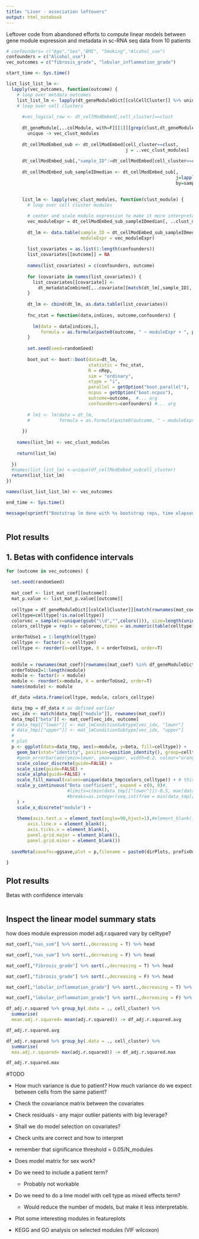 ```yaml
---
title: "Liver - association leftovers"
output: html_notebook
---
```


Leftover code from abandoned efforts to compute linear models between gene module expression and metadata in sc-RNA seq data from 10 patients

```r

# confounders= c("Age","Sex","BMI", "Smoking","Alcohol_use")
confounders = c("Alcohol_use")
vec_outcomes = c("fibrosis_grade", "lobular_inflammation_grade")
```

```r

start_time <- Sys.time()

list_list_list_lm <- 
  lapply(vec_outcomes, function(outcome) {
    # loop over metdata outcomes
    list_list_lm <- lapply(dt_geneModuleDict[[colCellCluster]] %>% unique %>% na.omit %>% as.character, function(clust) {
    # loop over cell clusters
        
      #vec_logical_row <- dt_cellModEmbed[,cell_cluster]==clust
      
      dt_geneModule[,..colModule, with=F][[1]][grep(clust,dt_geneModule[,..colCellCluster][[1]])] %>% 
        unique -> vec_clust_modules 
      
      dt_cellModEmbed_sub <- dt_cellModEmbed[cell_cluster==clust, 
                                             j = ..vec_clust_modules]
      
      dt_cellModEmbed_sub[,"sample_ID":=dt_cellModEmbed[cell_cluster==clust,sample_ID]]
      
      dt_cellModEmbed_sub_sampleIDmedian <- dt_cellModEmbed_sub[,
                                                                j=lapply(.SD, median),
                                                                by=sample_ID] 
    
                    
      list_lm <- lapply(vec_clust_modules, function(clust_module) {
        # loop over cell cluster modules 

        # center and scale module expression to make it more interpretable
        vec_moduleExpr = dt_cellModEmbed_sub_sampleIDmedian[, ..clust_module] %>% scale %>% as.numeric
        
        dt_lm <- data.table(sample_ID = dt_cellModEmbed_sub_sampleIDmedian[,sample_ID],
                            moduleExpr = vec_moduleExpr)
                            
        list_covariates = as.list(1:length(confounders))
        list_covariates[[outcome]] = NA
        
        names(list_covariates) = c(confounders, outcome)
        
        for (covariate in names(list_covariates)) {
          list_covariates[[covariate]] <- 
            dt_metadataCombined[,..covariate][match(dt_lm[,sample_ID], dt_metadataCombined[,ID])][[1]]
        }
        
        dt_lm <- cbind(dt_lm, as.data.table(list_covariates))
        
        fnc_stat = function(data,indices, outcome,confounders) {
          
          lm(data = data[indices,], 
             formula = as.formula(paste0(outcome, " ~ moduleExpr + ", paste0(confounders, collapse="+")))) %>% coefficients()
        }
        
        set.seed(seed=randomSeed)
        
        boot_out <- boot::boot(data=dt_lm, 
                               statistic = fnc_stat,
                               R = nRep,
                               sim = "ordinary",
                               stype = "i",
                               parallel = getOption("boot.parallel"),
                               ncpus = getOption("boot.ncpus"),
                               outcome=outcome,  #... arg
                               confounders=confounders) #... arg 
        
        # lm1 <- lm(data = dt_lm, 
        #           formula = as.formula(paste0(outcome, " ~ moduleExpr + ", paste0(confounders, collapse="+"))))
                
      })
    
    names(list_lm) <- vec_clust_modules
    
    return(list_lm)
    
  })
  #names(list_list_lm) <-unique(df_cellModEmbed_su$cell_cluster)
  return(list_list_lm)
})

names(list_list_list_lm) <- vec_outcomes

end_time <- Sys.time()

message(sprintf("Bootstrap lm done with %s bootstrap reps, time elapsed: %s seconds", nRep, round(end_time - start_time,2)))
    
```

<!-- ### Wrangle the linear model summary stats into practical forms  -->

<!-- TODO -->

<!-- ```{r} -->

<!-- list_mat_coef <- lapply(vec_outcomes, function(outcome) { -->
<!--   sapply(list_list_list_lm[[outcome]], function(list_lm) sapply(list_lm, function(each_lm) each_lm$coefficients) %>% t) %>% Reduce(x=., f=rbind) -->
<!-- }) -->

<!-- list_mat_p.value <- lapply(vec_outcomes, function(outcome) { -->
<!--   sapply(list_list_list_lm[[outcome]], function(list_lm) sapply(list_lm, function(each_lm) summary(each_lm)[["coefficients"]][,"Pr(>|t|)"])%>%t) %>% Reduce(x=., f=rbind) -->
<!-- }) -->

<!-- names(list_mat_coef) <- names(list_mat_p.value) <- vec_outcomes -->
<!-- ``` -->

<!-- ```{r} -->

<!-- #TODO R squared for two outcomes -->

<!-- list_vec_adj.r.squared <-  lapply(list_list_lm, function(list_lm) sapply(list_lm, function(each_lm) summary(each_lm)$adj.r.squared))  -->
<!-- vec_adj.r.squared <- unlist(list_vec_R2, use.names = T) -->

<!-- df_adj.r.squared <- data.frame("cell_cluster"=gsub("\\..*$","",names(vec_adj.r.squared)), -->
<!--                                "module" = gsub("^.*\\.","",names(vec_adj.r.squared)), -->
<!--                                "adj.r.squared" = vec_adj.r.squared,  -->
<!--                                row.names = NULL) -->

<!-- ``` -->

## Plot results


## 1. Betas with confidence intervals

```r


for (outcome in vec_outcomes) {
  
  set.seed(randomSeed)
  
  mat_coef <- list_mat_coef[[outcome]]
  mat_p.value <- list_mat_p.value[[outcome]]
  
  celltype = df_geneModuleDict[[colCellCluster]][match(rownames(mat_coef),df_geneModuleDict[[colModule]])]
  celltype=celltype[!is.na(celltype)]
  colorvec = sample(x=unique(gsub("\\d","",colors())), size=length(unique(celltype)), replace=F)
  colors_celltype = rep(x = colorvec,times = as.numeric(table(celltype)))

  orderToUse1 = 1:length(celltype)
  celltype <- factor(x = celltype)
  celltype <- reorder(x=celltype, X = orderToUse1, order=T)
  
  
  module = rownames(mat_coef)[rownames(mat_coef) %in% df_geneModuleDict[[colModule]]] # why not all included #TODO
  orderToUse2=1:length(module)
  module <- factor(x = module)
  module <- reorder(x=module, X = orderToUse2, order=T)
  names(module) <- module

  df_data =data.frame(celltype, module, colors_celltype)

  data_tmp = df_data # as defined earlier 
  vec_idx <- match(data_tmp[["module"]], rownames(mat_coef))
  data_tmp[["beta"]] <- mat_coef[vec_idx, outcome]
  # data_tmp[["lower"]] <- mat_lmConditionSubtype[vec_idx, "lower"]
  # data_tmp[["upper"]] <- mat_lmConditionSubtype[vec_idx, "upper"]
  # 
  # plot
  p <- ggplot(data=data_tmp, aes(x=module, y=beta, fill=celltype)) +
    geom_bar(stat="identity", position=position_identity(), group=celltype) + 
    #geom_errorbar(aes(ymin=lower, ymax=upper, width=0.2, colour="orange", alpha=0.9, size=1.3)) +
    scale_colour_discrete(guide=FALSE) +
    scale_size(guide=FALSE) +
    scale_alpha(guide=FALSE) +
    scale_fill_manual(values=unique(data_tmp$colors_celltype)) + # this is a kluge
    scale_y_continuous("Beta coefficient", expand = c(0, 0)#, 
                       #limits=c(min(data_tmp[["lower"]])-0.5, max(data_tmp[["upper"]])+.5), 
                       #breaks=as.integer(seq.int(from = min(data_tmp[["lower"]]-0.5), to=max(data_tmp[["upper"]]+0.5), by=1))) +
    ) + 
    scale_x_discrete("module") +  
  
    theme(axis.text.x = element_text(angle=90,hjust=1),#element_blank(),
        axis.line.x = element_blank(),
        axis.ticks.x = element_blank(),
        panel.grid.major = element_blank(), 
        panel.grid.minor = element_blank()) 
  
  saveMeta(savefnc=ggsave,plot = p,filename = paste0(dirPlots, prefixOut, "_", outcome, "_beta_plot.pdf"), height=10, width =15)

}

```

## Plot results

Betas with confidence intervals

```r

  

```


## Inspect the linear model summary stats

how does module expression model adj.r.squared vary by celltype?

```r
mat_coef[,"nas_sum"] %>% sort(.,decreasing = T) %>% head
```

```r
mat_coef[,"nas_sum"] %>% sort(.,decreasing = F) %>% head
```

```r
mat_coef[,"fibrosis_grade"] %>% sort(.,decreasing = T) %>% head
```

```r
mat_coef[,"fibrosis_grade"] %>% sort(.,decreasing = F) %>% head
```

```r
mat_coef[,"lobular_inflammation_grade"] %>% sort(.,decreasing = T) %>% head
```

```r
mat_coef[,"lobular_inflammation_grade"] %>% sort(.,decreasing = F) %>% head
```

```r
df_adj.r.squared %>% group_by(.data = ., cell_cluster) %>% 
  summarise(
  mean.adj.r.squared= mean(adj.r.squared)) -> df_adj.r.squared.avg

df_adj.r.squared.avg
```

```r
df_adj.r.squared %>% group_by(.data = ., cell_cluster) %>% 
  summarise(
  max.adj.r.squared= max(adj.r.squared)) -> df_adj.r.squared.max

df_adj.r.squared.max
```

#TODO

* How much variance is due to patient? How much variance do we expect between cells from the same patient? 
* Check the covariance matrix between the covariates
* Check residuals - any major outlier patients with big leverage?
* Shall we do model selection on covariates?

* Check units are correct and how to interpret

* remember that significance threshold = 0.05/N_modules


* Does model matrix for sex work?
* Do we need to include a patient term? 
    * Probably not workable 
* Do we need to do a lme model with cell type as mixed effects term? 
    * Would reduce the number of models, but make it less interpretable. 


* Plot some interesting modules in featureplots
* KEGG and GO analysis on selected modules (VIF wilcoxon)
